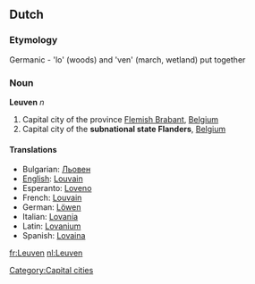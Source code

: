 ==Dutch==

===Etymology===

Germanic - 'lo' (woods) and 'ven' (march, wetland) put together

===Noun===
'''Leuven''' ''n''

# Capital city of the province [[Flemish Brabant]], [[Belgium]]
# Capital city of the '''subnational state Flanders''', [[Belgium]]

====Translations====
*Bulgarian: [[Льовен]]
*[[English]]: [[Louvain]]
*Esperanto: [[Loveno]]
*French: [[Louvain]] {{m}}
*German: [[Löwen]] {{n}}
*Italian: [[Lovania]]
*Latin: [[Lovanium]]
*Spanish: [[Lovaina]]
[[Category:Capital cities]]
[[fr:Leuven]]
[[nl:Leuven]]